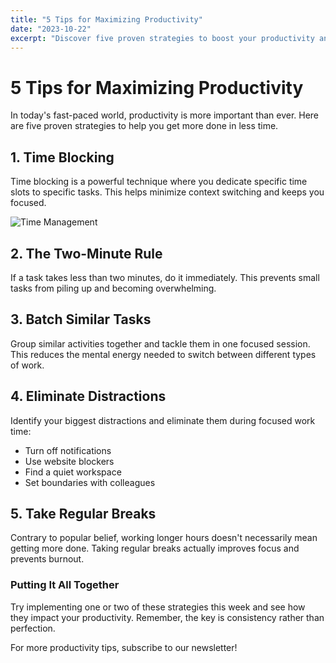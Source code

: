 ```yaml
---
title: "5 Tips for Maximizing Productivity"
date: "2023-10-22"
excerpt: "Discover five proven strategies to boost your productivity and achieve more in less time."
---
```


# 5 Tips for Maximizing Productivity

In today's fast-paced world, productivity is more important than ever. Here are five proven strategies to help you get more done in less time.

## 1. Time Blocking

Time blocking is a powerful technique where you dedicate specific time slots to specific tasks. This helps minimize context switching and keeps you focused.

![Time Management](https://images.unsplash.com/photo-1553877522-43269d4ea984?ixlib=rb-4.0.3&ixid=M3wxMjA3fDB8MHxwaG90by1wYWdlfHx8fGVufDB8fHx8fA%3D%3D&auto=format&fit=crop&w=2070&q=80)

## 2. The Two-Minute Rule

If a task takes less than two minutes, do it immediately. This prevents small tasks from piling up and becoming overwhelming.

## 3. Batch Similar Tasks

Group similar activities together and tackle them in one focused session. This reduces the mental energy needed to switch between different types of work.

## 4. Eliminate Distractions

Identify your biggest distractions and eliminate them during focused work time:

- Turn off notifications
- Use website blockers
- Find a quiet workspace
- Set boundaries with colleagues

## 5. Take Regular Breaks

Contrary to popular belief, working longer hours doesn't necessarily mean getting more done. Taking regular breaks actually improves focus and prevents burnout.

### Putting It All Together

Try implementing one or two of these strategies this week and see how they impact your productivity. Remember, the key is consistency rather than perfection.

For more productivity tips, subscribe to our newsletter!